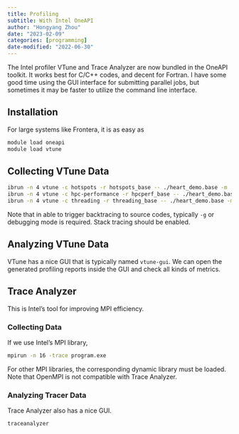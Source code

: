```yaml
---
title: Profiling
subtitle: With Intel OneAPI
author: "Hongyang Zhou"
date: "2023-02-09"
categories: [programming]
date-modified: "2022-06-30"
---
```


The Intel profiler VTune and Trace Analyzer are now bundled in the OneAPI toolkit. It works best for C/C++ codes, and decent for Fortran. I have some good time using the GUI interface for submitting parallel jobs, but sometimes it may be faster to utilize the command line interface.

## Installation

For large systems like Frontera, it is as easy as

```bash
module load oneapi
module load vtune
```

## Collecting VTune Data

```bash
ibrun -n 4 vtune -c hotspots -r hotspots_base -- ./heart_demo.base -m ../mesh_mid -s ../setup_mid.txt -t 10 -i
ibrun -n 4 vtune -c hpc-performance -r hpcperf_base -- ./heart_demo.base -m ../mesh_mid -s ../setup_mid.txt -t 10 -i
ibrun -n 4 vtune -c threading -r threading_base -- ./heart_demo.base -m ../mesh_mid -s ../setup_mid.txt -t 10 -i
```

Note that in able to trigger backtracing to source codes, typically `-g` or debugging mode is required. Stack tracing should be enabled.

## Analyzing VTune Data

VTune has a nice GUI that is typically named `vtune-gui`. We can open the generated profiling reports inside the GUI and check all kinds of metrics.

## Trace Analyzer

This is Intel's tool for improving MPI efficiency.

### Collecting Data

If we use Intel's MPI library,

```sh
mpirun -n 16 -trace program.exe
```

For other MPI libraries, the corresponding dynamic library must be loaded. Note that OpenMPI is not compatible with Trace Analyzer.

### Analyzing Tracer Data

Trace Analyzer also has a nice GUI.

```sh
traceanalyzer
```
